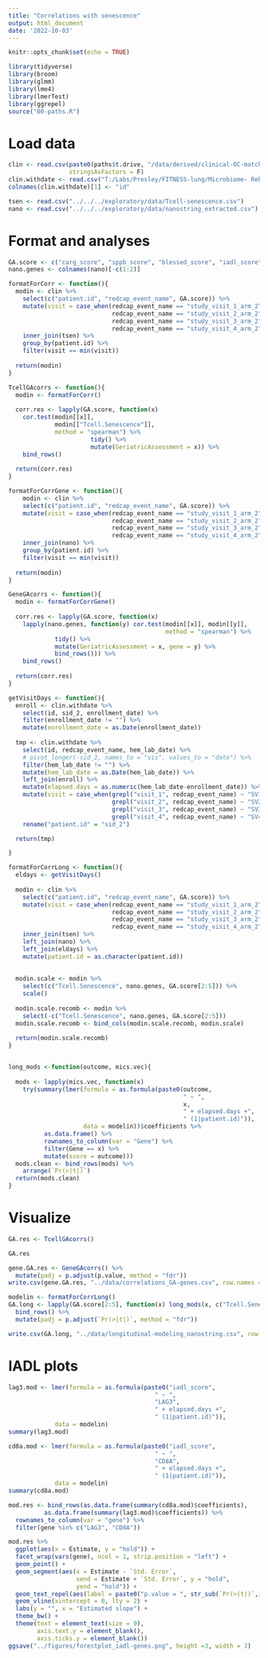 ```yaml
---
title: "Correlations with senescence"
output: html_document
date: '2022-10-03'
---
```


```r
knitr::opts_chunk$set(echo = TRUE)

library(tidyverse)
library(broom)
library(glmm)
library(lme4)
library(lmerTest)
library(ggrepel)
source("00-paths.R")
```

# Load data

```r
clin <- read.csv(paste0(paths$t.drive, "/data/derived/clinical-OC-matched_resolved_limited.csv"),
                 stringsAsFactors = F)
clin.withdate <- read.csv("T:/Labs/Presley/FITNESS-lung/Microbiome- Rebecca/CoRR5512FITNESSCalcu_DATA_2022-10-04_1152.csv", stringsAsFactors = F)
colnames(clin.withdate)[1] <- "id"

tsen <- read.csv("../../../exploratory/data/Tcell-senescence.csv")
nano <- read.csv("../../../exploratory/data/nanostring_extracted.csv")
```

# Format and analyses
```r
GA.score <- c("carg_score", "sppb_score", "blessed_score", "iadl_score", "promis_score")
nano.genes <- colnames(nano)[-c(1:2)]
```

```r
formatForCorr <- function(){
  modin <- clin %>%
    select(c("patient.id", "redcap_event_name", GA.score)) %>%
    mutate(visit = case_when(redcap_event_name == "study_visit_1_arm_2" ~ "SV1",
                             redcap_event_name == "study_visit_2_arm_2" ~ "SV2",
                             redcap_event_name == "study_visit_3_arm_2" ~ "SV3",
                             redcap_event_name == "study_visit_4_arm_2" ~ "SV4")) %>%
    inner_join(tsen) %>%
    group_by(patient.id) %>%
    filter(visit == min(visit))
  
  return(modin)
}

TcellGAcorrs <- function(){
  modin <- formatForCorr()
  
  corr.res <- lapply(GA.score, function(x) 
    cor.test(modin[[x]],
             modin[["Tcell.Senescence"]], 
             method = "spearman") %>%
                       tidy() %>%
                       mutate(GeriatricAssessment = x)) %>%
    bind_rows()
  
  return(corr.res)
}

```

```r
formatForCorrGene <- function(){
    modin <- clin %>%
    select(c("patient.id", "redcap_event_name", GA.score)) %>%
    mutate(visit = case_when(redcap_event_name == "study_visit_1_arm_2" ~ "SV1",
                             redcap_event_name == "study_visit_2_arm_2" ~ "SV2",
                             redcap_event_name == "study_visit_3_arm_2" ~ "SV3",
                             redcap_event_name == "study_visit_4_arm_2" ~ "SV4")) %>%
    inner_join(nano) %>%
    group_by(patient.id) %>%
    filter(visit == min(visit))
  
  return(modin)
}

GeneGAcorrs <- function(){
  modin <- formatForCorrGene()
  
  corr.res <- lapply(GA.score, function(x) 
    lapply(nano.genes, function(y) cor.test(modin[[x]], modin[[y]], 
                                            method = "spearman") %>%
             tidy() %>%
             mutate(GeriatricAssessment = x, gene = y) %>%
             bind_rows())) %>%
    bind_rows()
  
  return(corr.res)
}
```

```r
getVisitDays <- function(){
  enroll <- clin.withdate %>%
    select(id, sid_2, enrollment_date) %>%
    filter(enrollment_date != "") %>%
    mutate(enrollment_date = as.Date(enrollment_date))
  
  tmp <- clin.withdate %>%
    select(id, redcap_event_name, hem_lab_date) %>%
    # pivot_longer(-sid_2, names_to = "vis", values_to = "date") %>%
    filter(hem_lab_date != "") %>%
    mutate(hem_lab_date = as.Date(hem_lab_date)) %>%
    left_join(enroll) %>%
    mutate(elapsed.days = as.numeric(hem_lab_date-enrollment_date)) %>%
    mutate(visit = case_when(grepl("visit_1", redcap_event_name) ~ "SV1",
                             grepl("visit_2", redcap_event_name) ~ "SV2",
                             grepl("visit_3", redcap_event_name) ~ "SV3",
                             grepl("visit_4", redcap_event_name) ~ "SV4")) %>%
    rename("patient.id" = "sid_2")

  return(tmp)

}

formatForCorrLong <- function(){
  eldays <- getVisitDays()
  
  modin <- clin %>%
    select(c("patient.id", "redcap_event_name", GA.score)) %>%
    mutate(visit = case_when(redcap_event_name == "study_visit_1_arm_2" ~ "SV1",
                             redcap_event_name == "study_visit_2_arm_2" ~ "SV2",
                             redcap_event_name == "study_visit_3_arm_2" ~ "SV3",
                             redcap_event_name == "study_visit_4_arm_2" ~ "SV4")) %>%
    inner_join(tsen) %>%
    left_join(nano) %>%
    left_join(eldays) %>%
    mutate(patient.id = as.character(patient.id))
  
  
  modin.scale <- modin %>%
    select(c("Tcell.Senescence", nano.genes, GA.score[2:5])) %>%
    scale()
  
  modin.scale.recomb <- modin %>%
    select(-c("Tcell.Senescence", nano.genes, GA.score[2:5]))
  modin.scale.recomb <- bind_cols(modin.scale.recomb, modin.scale)
  
  return(modin.scale.recomb)
}


long_mods <-function(outcome, mics.vec){
  
  mods <- lapply(mics.vec, function(x) 
    try(summary(lmer(formula = as.formula(paste0(outcome,
                                                 " ~ ",
                                                 x,
                                                 " + elapsed.days +",
                                                 " (1|patient.id)")),
                     data = modelin))$coefficients %>%
          as.data.frame() %>%
          rownames_to_column(var = "Gene") %>%
          filter(Gene == x) %>%
          mutate(score = outcome)))
  mods.clean <- bind_rows(mods) %>%
    arrange(`Pr(>|t|)`)
  return(mods.clean)
}
```

# Visualize

```r
GA.res <- TcellGAcorrs()

GA.res
```

```r
gene.GA.res <- GeneGAcorrs() %>%
  mutate(padj = p.adjust(p.value, method = "fdr"))
write.csv(gene.GA.res, "../data/correlations_GA-genes.csv", row.names = F)
```

```r
modelin <- formatForCorrLong()
GA.long <- lapply(GA.score[2:5], function(x) long_mods(x, c("Tcell.Senescence", nano.genes))) %>%
  bind_rows() %>%
  mutate(padj = p.adjust(`Pr(>|t|)`, method = "fdr"))

write.csv(GA.long, "../data/longitudinal-modeling_nanostring.csv", row.names = F)
```

# IADL plots

```r
lag3.mod <- lmer(formula = as.formula(paste0("iadl_score",
                                         " ~ ",
                                         "LAG3",
                                         " + elapsed.days +",
                                         " (1|patient.id)")),
             data = modelin)
summary(lag3.mod)

cd8a.mod <- lmer(formula = as.formula(paste0("iadl_score",
                                         " ~ ",
                                         "CD8A",
                                         " + elapsed.days +",
                                         " (1|patient.id)")),
             data = modelin)
summary(cd8a.mod)

```


```r
mod.res <- bind_rows(as.data.frame(summary(cd8a.mod)$coefficients),
          as.data.frame(summary(lag3.mod)$coefficients)) %>%
  rownames_to_column(var = "gene") %>%
  filter(gene %in% c("LAG3", "CD8A"))

mod.res %>%
  ggplot(aes(x = Estimate, y = "hold")) +
  facet_wrap(vars(gene), ncol = 1, strip.position = "left") +
  geom_point() +
  geom_segment(aes(x = Estimate - `Std. Error`,
                   xend = Estimate + `Std. Error`, y = "hold",
                   yend = "hold")) +
  geom_text_repel(aes(label = paste0("p.value = ", str_sub(`Pr(>|t|)`,1,4)))) +
  geom_vline(xintercept = 0, lty = 2) +
  labs(y = "", x = "Estimated slope") +
  theme_bw() +
  theme(text = element_text(size = 9),
        axis.text.y = element_blank(),
        axis.ticks.y = element_blank())
ggsave("../figures/forestplot_iadl-genes.png", height =3, width = 3)
```